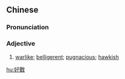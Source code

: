 {{also|好战}}
==Chinese==
{{zh-forms|s=好战}}

===Pronunciation===
{{zh-pron
|m=hàozhàn
|c=hou3 zin3
|mn=hòⁿ-chiàn
|cat=a
}}

===Adjective===
{{zh-adj}}

# [[warlike]]; [[belligerent]]; [[pugnacious]]; [[hawkish]]

[[hu:好戰]]